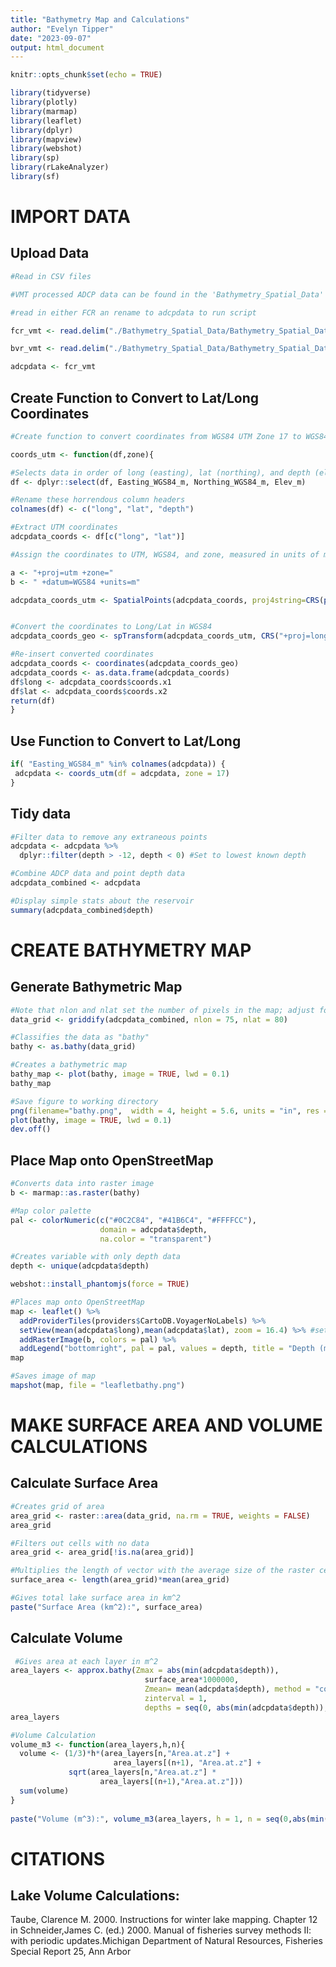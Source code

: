 ```yaml
---
title: "Bathymetry Map and Calculations"
author: "Evelyn Tipper"
date: "2023-09-07"
output: html_document
---
```


```r
knitr::opts_chunk$set(echo = TRUE)

library(tidyverse)
library(plotly)
library(marmap)
library(leaflet)
library(dplyr)
library(mapview)
library(webshot)
library(sp)
library(rLakeAnalyzer)
library(sf)

```

# IMPORT DATA

## Upload Data
```r
#Read in CSV files

#VMT processed ADCP data can be found in the 'Bathymetry_Spatial_Data' folder then FCR or BVR then "VMT_Processed..."

#read in either FCR an rename to adcpdata to run script

fcr_vmt <- read.delim("./Bathymetry_Spatial_Data/Bathymetry_Spatial_Data/FCR/VMT_Processed_Temp_Corrected_Data/FCR_2023.csv", header=TRUE, sep=",")

bvr_vmt <- read.delim("./Bathymetry_Spatial_Data/Bathymetry_Spatial_Data/BVR_April2024_10m/VMT_Processed_Data/BVR_14APR24_Reprocessed.csv", header=TRUE, sep=",")

adcpdata <- fcr_vmt


```


## Create Function to Convert to Lat/Long Coordinates
```r
#Create function to convert coordinates from WGS84 UTM Zone 17 to WGS84 long/lat if needed:

coords_utm <- function(df,zone){

#Selects data in order of long (easting), lat (northing), and depth (elev)
df <- dplyr::select(df, Easting_WGS84_m, Northing_WGS84_m, Elev_m)

#Rename these horrendous column headers
colnames(df) <- c("long", "lat", "depth")

#Extract UTM coordinates
adcpdata_coords <- df[c("long", "lat")]

#Assign the coordinates to UTM, WGS84, and zone, measured in units of meters

a <- "+proj=utm +zone="
b <- " +datum=WGS84 +units=m"

adcpdata_coords_utm <- SpatialPoints(adcpdata_coords, proj4string=CRS(paste(a ,zone , b , sep = "")))


#Convert the coordinates to Long/Lat in WGS84
adcpdata_coords_geo <- spTransform(adcpdata_coords_utm, CRS("+proj=longlat +datum=WGS84"))

#Re-insert converted coordinates
adcpdata_coords <- coordinates(adcpdata_coords_geo)
adcpdata_coords <- as.data.frame(adcpdata_coords)
df$long <- adcpdata_coords$coords.x1
df$lat <- adcpdata_coords$coords.x2
return(df)
}

```


## Use Function to Convert to Lat/Long
```r

if( "Easting_WGS84_m" %in% colnames(adcpdata)) {
 adcpdata <- coords_utm(df = adcpdata, zone = 17)
}

```


## Tidy data
```r

#Filter data to remove any extraneous points
adcpdata <- adcpdata %>% 
  dplyr::filter(depth > -12, depth < 0) #Set to lowest known depth 

#Combine ADCP data and point depth data
adcpdata_combined <- adcpdata

#Display simple stats about the reservoir
summary(adcpdata_combined$depth)

```

# CREATE BATHYMETRY MAP

## Generate Bathymetric Map
```r
#Note that nlon and nlat set the number of pixels in the map; adjust for site
data_grid <- griddify(adcpdata_combined, nlon = 75, nlat = 80) 

#Classifies the data as "bathy"
bathy <- as.bathy(data_grid) 

#Creates a bathymetric map
bathy_map <- plot(bathy, image = TRUE, lwd = 0.1) 
bathy_map 

#Save figure to working directory
png(filename="bathy.png",  width = 4, height = 5.6, units = "in", res = 300)
plot(bathy, image = TRUE, lwd = 0.1)
dev.off()

```


## Place Map onto OpenStreetMap
```r
#Converts data into raster image
b <- marmap::as.raster(bathy)

#Map color palette
pal <- colorNumeric(c("#0C2C84", "#41B6C4", "#FFFFCC"), 
                    domain = adcpdata$depth,
                    na.color = "transparent")

#Creates variable with only depth data
depth <- unique(adcpdata$depth)

webshot::install_phantomjs(force = TRUE)

#Places map onto OpenStreetMap
map <- leaflet() %>% 
  addProviderTiles(providers$CartoDB.VoyagerNoLabels) %>%
  setView(mean(adcpdata$long),mean(adcpdata$lat), zoom = 16.4) %>% #setview is used to set the viewing screen of leaflet; it is currently set to find the center of longitude and latitude values
  addRasterImage(b, colors = pal) %>% 
  addLegend("bottomright", pal = pal, values = depth, title = "Depth (m)")
map

#Saves image of map
mapshot(map, file = "leafletbathy.png")
```


# MAKE SURFACE AREA AND VOLUME CALCULATIONS

## Calculate Surface Area
```r

#Creates grid of area
area_grid <- raster::area(data_grid, na.rm = TRUE, weights = FALSE)
area_grid

#Filters out cells with no data
area_grid <- area_grid[!is.na(area_grid)] 

#Multiplies the length of vector with the average size of the raster cells
surface_area <- length(area_grid)*mean(area_grid) 

#Gives total lake surface area in km^2
paste("Surface Area (km^2):", surface_area) 

```

## Calculate Volume
```r

 #Gives area at each layer in m^2
area_layers <- approx.bathy(Zmax = abs(min(adcpdata$depth)), 
                              surface_area*1000000,
                              Zmean= mean(adcpdata$depth), method = "cone",
                              zinterval = 1,
                              depths = seq(0, abs(min(adcpdata$depth)), by = 1))
area_layers

#Volume Calculation
volume_m3 <- function(area_layers,h,n){
  volume <- (1/3)*h*(area_layers[n,"Area.at.z"] + 
                       area_layers[(n+1), "Area.at.z"] +
             sqrt(area_layers[n,"Area.at.z"] *
                    area_layers[(n+1),"Area.at.z"]))
  sum(volume)
}
  
paste("Volume (m^3):", volume_m3(area_layers, h = 1, n = seq(0,abs(min(adcpdata$depth)),1)))
```
# CITATIONS
## Lake Volume Calculations: 
Taube, Clarence M. 2000. Instructions for winter lake mapping. Chapter 12 in Schneider,James C. (ed.) 2000. Manual of fisheries survey methods II: with periodic updates.Michigan Department of Natural Resources, Fisheries Special Report 25, Ann Arbor
